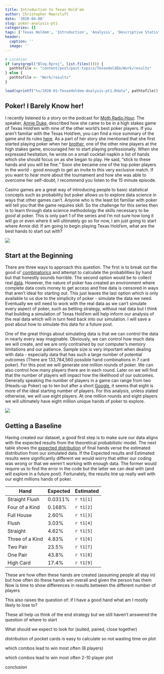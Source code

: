 ```yaml
---
title: Introduction to Texas Hold'em
author: Christopher Maerzluft
date: '2020-04-08'
slug: poker-analysis-pt1
categories: []
tags: ['Texas Holdem', 'Introduction', 'Analysis', 'Descriptive Statistics']
header:
  caption: ''
  image: ''
---
```


```r
# Location
if (any(grepl("Blog.Rproj", list.files()))) {
  pathtofile <- "content/post/post-topics/TexasHoldEm/Work/results"
} else {
  pathtofile <- "Work/results"
}

load(sprintf("%s/2020-01-TexasHoldem-Analysis-pt1.Rdata", pathtofile))
```

## Poker! I Barely Know her!

I recently listened to a story on the podcast for [Moth Radio Hour](https://themoth.org/stories/the-big-things-you-dont-do). The speaker, [Annie Duke](https://en.wikipedia.org/wiki/Annie_Duke), described how she came to be in a high stakes game of Texas Hold'em with nine of the other world's best poker players. If you aren't familiar with the Texas Hold'em, you can find a nice summary of the game and its rules [here](http://www.wsop.com/poker-games/texas-holdem/). As a part of her story she mentioned that she first started playing poker when her [brother](https://en.wikipedia.org/wiki/Howard_Lederer), one of the other nine players at the high stakes game, encouraged her to start playing professionally. When she expressed hesitation, he wrote on a small cocktail napkin a list of hands which she should focus on as she began to play. He said, "stick to these hands and you will be fine." Soon she became one of the top poker players in the world - good enough to get an invite to this very exclusive match. If you want to hear more about the tournament and how she was able to overcome her self-doubt, I recommend you listen to the 15 minute episode. 

Casino games are a great way of introducing people to basic statistical concepts such as probability but poker allows us to explore data science in ways that other games can't. Anyone who is the least bit familiar with poker will tell you that the game requires skill. So the challenge for this series then is to learn through data science methodology the skills necessary to be *good* at poker. This is only part 1 of the series and I'm not sure how long it will go or even where it will ultimately go so for now, I am just going to start where Annie did: If am going to begin playing Texas Hold'em, what are the best hands to start out with?

![](https://media1.tenor.com/images/00b478164d5616cd56bcedf8ed5a1a3d/tenor.gif)

## Start at the Beginning

There are three ways to approach this question. The first is to break out the good ol' [combinatorics](http://www.numericana.com/answer/counting.htm#stud7) and attempt to calculate the probabilities by hand but that honestly sounds horrible. The second option would be to collect real [data](https://poker.stackexchange.com/questions/881/publicly-available-poker-stats). However, the nature of poker has created an environment where complete data costs money to get access and free data is censored in ways that aren't ideal for starting out. This just leaves the last option which is only available to us due to the simplicity of poker - simulate the data we need. Eventually we will need to work with the real data as we can't simulate every aspect of poker, such as betting strategy, without real data but I think that building a simulation of Texas Hold'em will help inform our analysis of the real data which will in turn feed back into  our simulation. I will save a post about how to simulate this data for a future post.

One of the great things about simulating data is that we can control the data in nearly every way imaginable. Obviously, we can control how much data we will create, and we are only contrained by our computer's memory limitations and our patience. Sample size is very important when dealing with data - especially data that has such a large number of potential outcomes (There are 133,784,560 possible hand combinations in 7 card poker). For this post we will generate one million rounds of poker. We can also control how many players there are in each round. Later on we will find that the number of players will impact how the likelihood of our outcomes. Generally speaking the number of players in a game can range from two (Heads-up Poker) up to ten but after a short [Google](https://www.pokernews.com/news/2018/12/the-perfect-poker-tournament-part-1-how-many-players-32793.htm), it seems that eight is more of the ideal starting number of players. For this analysis, unless stated otherwise, we will use eight players. At one million rounds and eight players we will ultimately have eight million unique hands of poker to explore.

![](https://media.tenor.com/images/b4bf5e9b067a1bc9da46453eb0d67ac5/tenor.gif)

## Getting a Baseline

Having created our dataset, a good first step is to make sure our data aligns with the expected results from the theoretical probabilistic model. The next table shows the [expected distribution](https://en.wikipedia.org/wiki/Poker_probability#Frequency_of_7-card_poker_hands) of final hands verse the estimated distribution from our simulated data. If the Expected results and Estimated results were significantly different we would worry that either our coding was wrong or that we weren't working with enough data. The former would require us to find the error in the code but the latter we can deal with (and will explore in a future post). Fortunately, the results line up really well with our eight millions hands of poker.

| Hand            | Expected | Estimated |
| --------------- | -------- | --------- |
| Straight Flush  | 0.0311%  | `r t1[1]` |
| Four of a Kind  | 0.168%   | `r t1[2]` |
| Full House      | 2.60%    | `r t1[3]` |
| Flush           | 3.03%    | `r t1[4]` |
| Straight        | 4.62%    | `r t1[5]` |
| Three of a Kind | 4.83%    | `r t1[6]` |
| Two Pair        | 23.5%    | `r t1[7]` |
| One Pair        | 43.8%    | `r t1[8]` |
| High Card       | 17.4%    | `r t1[9]` |

These are how often these hands are created (assuming people all stay in)
but how often do these hands win overall and given the person has them
Now is time to show differences in results between the different number of players

This also raises the question of: if I have a good hand what am I mostly likely to lose to?

These all help us think of the end strategy but we still haven't answered the question of where to start

What should we expect to look for (suited, paired, close together)

distribution of pocket cards is easy to calculate so not wasting time on plot

which combos lead to win most often (8 players)

which combos lead to win most often 2-10 player plot

conclusion


